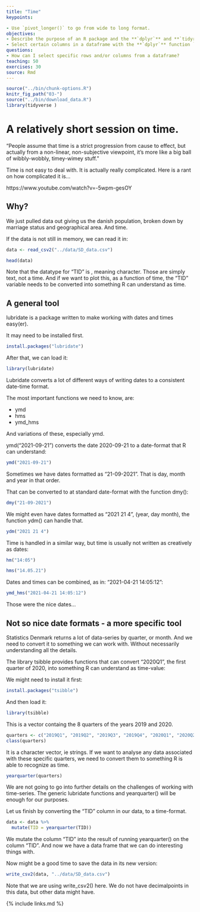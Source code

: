 ```yaml
---
title: "Time"
keypoints:

- Use `pivot_longer()` to go from wide to long format.
objectives:
- Describe the purpose of an R package and the **`dplyr`** and **`tidyr`** packages.
- Select certain columns in a dataframe with the **`dplyr`** function `select`.
questions:
- How can I select specific rows and/or columns from a dataframe?
teaching: 50
exercises: 30
source: Rmd
---
```



```r
source("../bin/chunk-options.R")
knitr_fig_path("03-")
source("../bin/download_data.R")
library(tidyverse )
```


# A relatively short session on time.


“People assume that time is a strict progression from cause to effect, but actually from a non-linear, non-subjective viewpoint, it's more like a big ball of wibbly-wobbly, timey-wimey stuff.”

Time is not easy to deal with. It is actually really complicated. Here is a rant 
on how complicated it is...

https://www.youtube.com/watch?v=-5wpm-gesOY


## Why?

We just pulled data out giving us the danish population, broken down by
marriage status and geographical area. And time.

If the data is not still in memory, we can read it in:

```r
data <- read_csv2("../data/SD_data.csv")
```


```r
head(data)
```

Note that the datatype for "TID" is <chr>, meaning character. Those are 
simply text, not a time. And if we want to plot this, as a function of time,
the "TID" variable needs to be converted into something R can understand as time.

## A general tool
lubridate is a package written to make working with dates and times easy(er).

It may need to be installed first.

```r
install.packages("lubridate")
```


After that, we can load it:
```r
library(lubridate)
```

Lubridate converts a lot of different ways of writing dates to a consistent 
date-time format.

The most important functions we need to know, are:

* ymd
* hms
* ymd_hms

And variations of these, especially ymd.

ymd("2021-09-21") converts the date 2020-09-21 to a date-format that R can 
understand:

```r
ymd("2021-09-21")
```


Sometimes we have dates formatted as "21-09-2021". That is day, month and year
in that order.

That can be converted to at standard date-format with the function dmy():
```r
dmy("21-09-2021")
```
We might even have dates formatted as "2021 21 4", (year, day month), the
function ydm() can handle that.
```r
ydm("2021 21 4")
```

Time is handled in a similar way, but time is usually not written as creatively
as dates:


```r
hm("14:05")
```
```r
hms("14.05.21")
```

Dates and times can be combined, as in: "2021-04-21 14:05:12":
```r
ymd_hms("2021-04-21 14:05:12")
```
Those were the nice dates...

## Not so nice date formats - a more specific tool

Statistics Denmark returns a lot of data-series by quarter, or month. 
And we need to convert it to something 
we can work with. Without necessarily understanding all the details.

The library tsibble provides functions that can convert "2020Q1", the first 
quarter of 2020, into something R can understand as time-value:

We might need to install it first:
```r
install.packages("tsibble")
```

And then load it:
```r
library(tsibble)
```

This is a vector containg the 8 quarters of the years 2019 and 2020.

```r
quarters <- c("2019Q1", "2019Q2", "2019Q3", "2019Q4", "2020Q1", "2020Q2", "2020Q3", "2020Q4")
class(quarters)
```
It is a character vector, ie strings. If we want to analyse any data 
associated with these specific quarters, we need to convert them to something 
R is able to recognize as time.

```r
yearquarter(quarters)
```
We are not going to go into further details on the challenges of working with
time-series. The generic lubridate functions and yearquarter() will be enough for
our purposes.

Let us finish by converting the "TID" column in our data, to a time-format.
```r
data <- data %>% 
  mutate(TID = yearquarter(TID))
```

We mutate the column "TID" into the result of running yearquarter() on the
column "TID". And now we have a data frame that we can do interesting things 
with.

Now might be a good time to save the data in its new version:
```r
write_csv2(data, "../data/SD_data.csv")
```

Note that we are using write_csv2() here. We do not have decimalpoints in this
data, but other data might have.

{% include links.md %}
